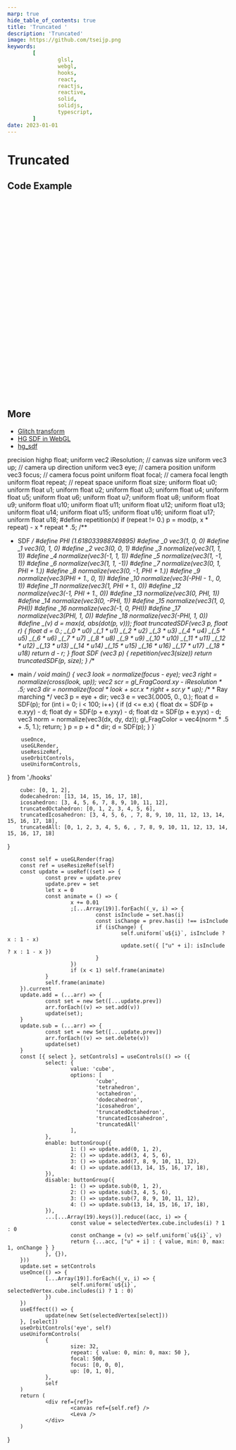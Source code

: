 ```yaml
---
marp: true
hide_table_of_contents: true
title: 'Truncated '
description: 'Truncated'
image: https://github.com/tseijp.png
keywords:
        [
                glsl,
                webgl,
                hooks,
                react,
                reactjs,
                reactive,
                solid,
                solidjs,
                typescript,
        ]
date: 2023-01-01
---
```


# Truncated

<Canvas />

## Code Example

```cpp
#define PHI (1.618033988749895)
#define _0 vec3(1, 0, 0)
#define _1 vec3(0, 1, 0)
#define _2 vec3(0, 0, 1)
#define _3 normalize(vec3(1, 1, 1))
#define _4 normalize(vec3(-1, 1, 1))
#define _5 normalize(vec3(1, -1, 1))
#define _6 normalize(vec3(1, 1, -1))
#define _7 normalize(vec3(0, 1, PHI + 1.))
#define _8 normalize(vec3(0, -1, PHI + 1.))
#define _9 normalize(vec3(PHI + 1., 0, 1))
#define _10 normalize(vec3(-PHI - 1., 0, 1))
#define _11 normalize(vec3(1, PHI + 1., 0))
#define _12 normalize(vec3(-1, PHI + 1., 0))
#define _13 normalize(vec3(0, PHI, 1))
#define _14 normalize(vec3(0, -PHI, 1))
#define _15 normalize(vec3(1, 0, PHI))
#define _16 normalize(vec3(-1, 0, PHI))
#define _17 normalize(vec3(PHI, 1, 0))
#define _18 normalize(vec3(-PHI, 1, 0))
#define _(v) d = max(d, abs(dot(p, v)));
float truncatedSDF(vec3 p, float r) {
        float d = 0.;
        _(_0) _(_1) _(_2)
        _(_3) _(_4) _(_5) _(_6)
        _(_7) _(_8) _(_9) _(_10)
        _(_11) _(_12) _(_13) _(_14)
        _(_15) _(_16) _(_17) _(_18)
        return d - r;
}
```

## More

- [Glitch transform][XtyXzW]
- [HG SDF in WebGL][Xs3GRB]
- [hg_sdf][hg_sdf]

[XtyXzW]: https://www.shadertoy.com/view/XtyXzW
[Xs3GRB]: https://www.shadertoy.com/view/Xs3GRB
[hg_sdf]: http://mercury.sexy/hg_sdf/

precision highp float;
uniform vec2 iResolution; // canvas size
uniform vec3 up;          // camera up direction
uniform vec3 eye;         // camera position
uniform vec3 focus;       // camera focus point
uniform float focal;      // camera focal length
uniform float repeat;     // repeat space
uniform float size;
uniform float u0;
uniform float u1;
uniform float u2;
uniform float u3;
uniform float u4;
uniform float u5;
uniform float u6;
uniform float u7;
uniform float u8;
uniform float u9;
uniform float u10;
uniform float u11;
uniform float u12;
uniform float u13;
uniform float u14;
uniform float u15;
uniform float u16;
uniform float u17;
uniform float u18;
#define repetition(x) if (repeat != 0.) p = mod(p, x * repeat) - x * repeat * .5;
/**
 * SDF
 */
#define PHI (1.618033988749895)
#define _0 vec3(1, 0, 0)
#define _1 vec3(0, 1, 0)
#define _2 vec3(0, 0, 1)
#define _3 normalize(vec3(1, 1, 1))
#define _4 normalize(vec3(-1, 1, 1))
#define _5 normalize(vec3(1, -1, 1))
#define _6 normalize(vec3(1, 1, -1))
#define _7 normalize(vec3(0, 1, PHI + 1.))
#define _8 normalize(vec3(0, -1, PHI + 1.))
#define _9 normalize(vec3(PHI + 1., 0, 1))
#define _10 normalize(vec3(-PHI - 1., 0, 1))
#define _11 normalize(vec3(1, PHI + 1., 0))
#define _12 normalize(vec3(-1, PHI + 1., 0))
#define _13 normalize(vec3(0, PHI, 1))
#define _14 normalize(vec3(0, -PHI, 1))
#define _15 normalize(vec3(1, 0, PHI))
#define _16 normalize(vec3(-1, 0, PHI))
#define _17 normalize(vec3(PHI, 1, 0))
#define _18 normalize(vec3(-PHI, 1, 0))
#define _(v) d = max(d, abs(dot(p, v)));
float truncatedSDF(vec3 p, float r) {
        float d = 0.;
        _(_0 * u0) _(_1 * u1) _(_2 * u2)
        _(_3 * u3) _(_4 * u4) _(_5 * u5) _(_6 * u6)
        _(_7 * u7) _(_8 * u8) _(_9 * u9) _(_10 * u10)
        _(_11 * u11) _(_12 * u12) _(_13 * u13) _(_14 * u14)
        _(_15 * u15) _(_16 * u16) _(_17 * u17) _(_18 * u18)
        return d - r;
}
float SDF (vec3 p) {
        repetition(vec3(size))
        return truncatedSDF(p, size);
}
/**
 * main
 */
void main() {
        vec3 look = normalize(focus - eye);
        vec3 right = normalize(cross(look, up));
        vec2 scr = gl_FragCoord.xy - iResolution * .5;
        vec3 dir = normalize(focal * look + scr.x * right + scr.y * up);
        /**
         * Ray marching
         */
        vec3 p = eye + dir;
        vec3 e = vec3(.0005, 0., 0.);
        float d = SDF(p);
        for (int i = 0; i < 100; i++) {
                if (d <= e.x) {
                        float dx = SDF(p + e.xyy) - d;
                        float dy = SDF(p + e.yxy) - d;
                        float dz = SDF(p + e.yyx) - d;
                        vec3 norm = normalize(vec3(dx, dy, dz));
                        gl_FragColor = vec4(norm * .5 + .5, 1.);
                        return;
                }
                p = p + d * dir;
                d = SDF(p);
        }
}`

        useOnce,
        useGLRender,
        useResizeRef,
        useOrbitControls,
        useUniformControls,
} from './hooks'

        cube: [0, 1, 2],
        dodecahedron: [13, 14, 15, 16, 17, 18],
        icosahedron: [3, 4, 5, 6, 7, 8, 9, 10, 11, 12],
        truncatedOctahedron: [0, 1, 2, 3, 4, 5, 6],
        truncatedIcosahedron: [3, 4, 5, 6, , 7, 8, 9, 10, 11, 12, 13, 14, 15, 16, 17, 18],
        truncatedAll: [0, 1, 2, 3, 4, 5, 6, , 7, 8, 9, 10, 11, 12, 13, 14, 15, 16, 17, 18]
}

        const self = useGLRender(frag)
        const ref = useResizeRef(self)
        const update = useRef((set) => {
                const prev = update.prev
                update.prev = set
                let x = 0
                const animate = () => {
                        x += 0.01
                        ;[...Array(19)].forEach((_v, i) => {
                                const isInclude = set.has(i)
                                const isChange = prev.has(i) !== isInclude
                                if (isChange) {
                                        self.uniform(`u${i}`, isInclude ? x : 1 - x)
                                        update.set({ ["u" + i]: isInclude ? x : 1 - x })
                                }
                        })
                        if (x < 1) self.frame(animate)
                }
                self.frame(animate)
        }).current
        update.add = (...arr) => {
                const set = new Set([...update.prev])
                arr.forEach((v) => set.add(v))
                update(set);
        }
        update.sub = (...arr) => {
                const set = new Set([...update.prev])
                arr.forEach((v) => set.delete(v))
                update(set)
        }
        const [{ select }, setControls] = useControls(() => ({
                select: {
                        value: 'cube',
                        options: [
                                'cube',
                                'tetrahedron',
                                'octahedron',
                                'dodecahedron',
                                'icosahedron',
                                'truncatedOctahedron',
                                'truncatedIcosahedron',
                                'truncatedAll'
                        ],
                },
                enable: buttonGroup({
                        1: () => update.add(0, 1, 2),
                        2: () => update.add(3, 4, 5, 6),
                        3: () => update.add(7, 8, 9, 10, 11, 12),
                        4: () => update.add(13, 14, 15, 16, 17, 18),
                }),
                disable: buttonGroup({
                        1: () => update.sub(0, 1, 2),
                        2: () => update.sub(3, 4, 5, 6),
                        3: () => update.sub(7, 8, 9, 10, 11, 12),
                        4: () => update.sub(13, 14, 15, 16, 17, 18),
                }),
                ...[...Array(19).keys()].reduce((acc, i) => {
                        const value = selectedVertex.cube.includes(i) ? 1 : 0
                        const onChange = (v) => self.uniform(`u${i}`, v)
                        return {...acc, ["u" + i] : { value, min: 0, max: 1, onChange } }
                }, {}),
        }))
        update.set = setControls
        useOnce(() => {
                [...Array(19)].forEach((_v, i) => {
                        self.uniform(`u${i}`, selectedVertex.cube.includes(i) ? 1 : 0)
                })
        })
        useEffect(() => {
                update(new Set(selectedVertex[select]))
        }, [select])
        useOrbitControls('eye', self)
        useUniformControls(
                {
                        size: 32,
                        repeat: { value: 0, min: 0, max: 50 },
                        focal: 500,
                        focus: [0, 0, 0],
                        up: [0, 1, 0],
                },
                self
        )
        return (
                <div ref={ref}>
                        <canvas ref={self.ref} />
                        <Leva />
                </div>
        )

}

